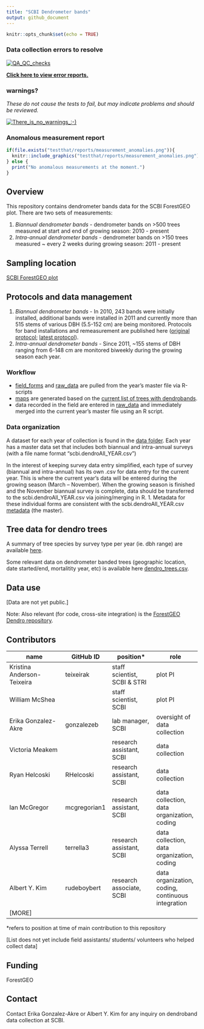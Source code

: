 ```yaml
---
title: "SCBI Dendrometer bands"
output: github_document
---
```


<!-- README.md is generated from README.Rmd. Please edit that file -->

```r
knitr::opts_chunk$set(echo = TRUE)
```

### Data collection errors to resolve

[![QA_QC_checks](https://github.com/SCBI-ForestGEO/Dendrobands/workflows/QA_QC_checks/badge.svg)](https://github.com/SCBI-ForestGEO/Dendrobands/actions)

**[Click here to view error reports.](https://github.com/SCBI-ForestGEO/Dendrobands/tree/master/testthat/reports)**

### warnings? 
*These do not cause the tests to fail, but may indicate problems and should be reviewed.*

[![There_is_no_warnings_:-)](testthat/reports/warnings.png)](https://github.com/SCBI-ForestGEO/Dendrobands/tree/master/testthat/reports/warnings)


### Anomalous measurement report

```r
if(file.exists("testthat/reports/measurement_anomalies.png")){
  knitr::include_graphics("testthat/reports/measurement_anomalies.png")
} else {
  print("No anomalous measurements at the moment.")
}
```



## Overview 

This repository contains dendrometer bands data for the SCBI ForestGEO plot. There are two sets of measurements: 

1. *Biannual dendrometer bands* - dendrometer bands on >500 trees measured at start and end of growing season: 2010 - present
2. *Intra-annual dendrometer bands* - dendrometer bands on >150 trees measured ~ every 2 weeks during growing season: 2011 - present


## Sampling location
[SCBI ForestGEO plot](https://forestgeo.si.edu/sites/north-america/smithsonian-conservation-biology-institute)


## Protocols and data management

1. *Biannual dendrometer bands* - In 2010, 243 bands were initially installed, additional bands were installed in 2011 and currently more than 515 stems of various DBH (5.5-152 cm) are being monitored. Protocols for band installations and remeasurement are published here ([original protocol](https://forestgeo.si.edu/sites/default/files/metal_band_dendrometer_protocol_done_1.pdf); [latest protocol](https://docs.google.com/document/d/1kCG22EAEnOVxw9Z-cPPvrHIzvRFE-j0U7anTmhJbkqM/edit)).
1. *Intra-annual dendrometer bands* - Since 2011, ~155 stems of DBH ranging from 6-148 cm are monitored biweekly during the growing season each year.

### Workflow

- [field_forms](https://github.com/SCBI-ForestGEO/Dendrobands/tree/master/resources/field_forms) and [raw_data](https://github.com/SCBI-ForestGEO/Dendrobands/tree/master/resources/raw_data) are pulled from the year's master file via R-scripts
- [maps](https://github.com/SCBI-ForestGEO/Dendrobands/tree/master/resources/maps) are generated based on the [current list of trees with dendrobands](https://github.com/SCBI-ForestGEO/Dendrobands/blob/master/data/dendro_trees.csv). 
- data recorded in the field are entered in [raw_data](https://github.com/SCBI-ForestGEO/Dendrobands/tree/master/resources/raw_data) and immediately merged into the current year's master file using an R script.

### Data organization

A dataset for each year of collection is found in the [data folder](https://github.com/SCBI-ForestGEO/Dendrobands/tree/master/data). Each year has a master data set that includes both biannual and intra-annual surveys (with a file name format "scbi.dendroAll_YEAR.csv")

In the interest of keeping survey data entry simplified, each type of survey (biannual and intra-annual) has its own .csv for data entry for the current year. This is where the current year’s data will be entered during the growing season (March – November). When the growing season is finished and the November biannual survey is complete, data should be transferred to the scbi.dendroAll_YEAR.csv via joining/merging in R. 
1.	Metadata for these individual forms are consistent with the scbi.dendroAll_YEAR.csv [metadata](https://github.com/SCBI-ForestGEO/Dendrobands/blob/master/data/metadata/scbi.dendroALL_%5BYEAR%5D_metadata.csv) (the master).

## Tree data for dendro trees
A summary of tree species by survey type per year (ie. dbh range) are available [here](https://github.com/SCBI-ForestGEO/Dendrobands/tree/master/results/dendro_trees_dbhcount).

Some relevant data on dendrometer banded trees (geographic location, date started/end, mortalitity year, etc) is available here [dendro_trees.csv](https://github.com/SCBI-ForestGEO/Dendrobands/blob/master/data/dendro_trees.csv).

## Data use

[Data are not yet public.]


Note: Also relevant (for code, cross-site integration) is the [ForestGEO Dendro repository](https://github.com/forestgeo/dendro).

## Contributors

| name | GitHub ID| position* | role |
| -----| ---- | ---- |---- |
| Kristina Anderson-Teixeira | teixeirak | staff scientist, SCBI & STRI | plot PI |
| William McShea |  | staff scientist, SCBI | plot PI |
| Erika Gonzalez-Akre | gonzalezeb | lab manager, SCBI | oversight of data collection |
| Victoria Meakem |  | research assistant, SCBI |  data collection |
| Ryan Helcoski | RHelcoski | research assistant, SCBI | data collection |
| Ian McGregor | mcgregorian1 | research assistant, SCBI | data collection, data organization, coding |
| Alyssa Terrell | terrella3 | research assistant, SCBI | data collection, data organization, coding |
| Albert Y. Kim | rudeboybert | research associate, SCBI | data organization, coding, continuous integration |
| [MORE]| | | |
 
*refers to position at time of main contribution to this repository

[List does not yet include field assistants/ students/ volunteers who helped collect data]

## Funding 
ForestGEO 

## Contact
Contact Erika Gonzalez-Akre or Albert Y. Kim for any inquiry on dendroband data collection at SCBI.

